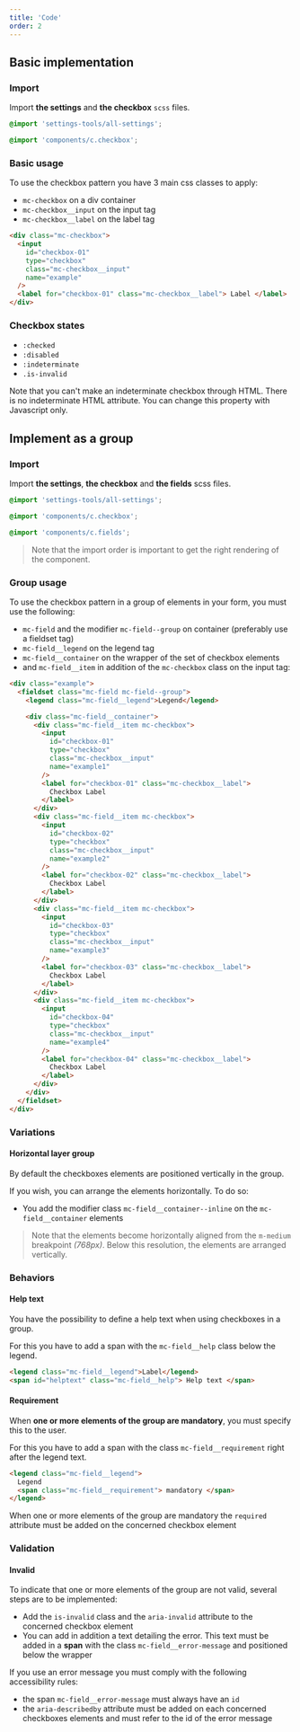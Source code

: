 ```yaml
---
title: 'Code'
order: 2
---
```


## Basic implementation

### Import

Import **the settings** and **the checkbox** `scss` files.

```scss
@import 'settings-tools/all-settings';

@import 'components/c.checkbox';
```

### Basic usage

To use the checkbox pattern you have 3 main css classes to apply:

- `mc-checkbox` on a div container
- `mc-checkbox__input` on the input tag
- `mc-checkbox__label` on the label tag

```html
<div class="mc-checkbox">
  <input
    id="checkbox-01"
    type="checkbox"
    class="mc-checkbox__input"
    name="example"
  />
  <label for="checkbox-01" class="mc-checkbox__label"> Label </label>
</div>
```

### Checkbox states

- `:checked`
- `:disabled`
- `:indeterminate`
- `.is-invalid`

<Highlight type="warning" title="About the indeterminate state">

Note that you can't make an indeterminate checkbox through HTML.
There is no indeterminate HTML attribute. You can change this property with Javascript only.

</Highlight>

## Implement as a group

### Import

Import **the settings**, **the checkbox** and **the fields** scss files.

```scss
@import 'settings-tools/all-settings';

@import 'components/c.checkbox';

@import 'components/c.fields';
```

> Note that the import order is important to get the right rendering of the component.

### Group usage

To use the checkbox pattern in a group of elements in your form, you must use the following:

- `mc-field` and the modifier `mc-field--group` on container (preferably use a fieldset tag)
- `mc-field__legend` on the legend tag
- `mc-field__container` on the wrapper of the set of checkbox elements
- and `mc-field__item` in addition of the `mc-checkbox` class on the input tag:

```html
<div class="example">
  <fieldset class="mc-field mc-field--group">
    <legend class="mc-field__legend">Legend</legend>

    <div class="mc-field__container">
      <div class="mc-field__item mc-checkbox">
        <input
          id="checkbox-01"
          type="checkbox"
          class="mc-checkbox__input"
          name="example1"
        />
        <label for="checkbox-01" class="mc-checkbox__label">
          Checkbox Label
        </label>
      </div>
      <div class="mc-field__item mc-checkbox">
        <input
          id="checkbox-02"
          type="checkbox"
          class="mc-checkbox__input"
          name="example2"
        />
        <label for="checkbox-02" class="mc-checkbox__label">
          Checkbox Label
        </label>
      </div>
      <div class="mc-field__item mc-checkbox">
        <input
          id="checkbox-03"
          type="checkbox"
          class="mc-checkbox__input"
          name="example3"
        />
        <label for="checkbox-03" class="mc-checkbox__label">
          Checkbox Label
        </label>
      </div>
      <div class="mc-field__item mc-checkbox">
        <input
          id="checkbox-04"
          type="checkbox"
          class="mc-checkbox__input"
          name="example4"
        />
        <label for="checkbox-04" class="mc-checkbox__label">
          Checkbox Label
        </label>
      </div>
    </div>
  </fieldset>
</div>
```

<Story id="form-checkbox-group--default" />

### Variations

#### Horizontal layer group

By default the checkboxes elements are positioned vertically in the group.

If you wish, you can arrange the elements horizontally. To do so:

- You add the modifier class `mc-field__container--inline` on the `mc-field__container` elements

> Note that the elements become horizontally aligned from the `m-medium` breakpoint _(768px)_. Below this resolution, the elements are arranged vertically.

<Story id="form-checkbox-group--variation-horizontal" />

### Behaviors

#### Help text

You have the possibility to define a help text when using checkboxes in a group.

For this you have to add a span with the `mc-field__help` class below the legend.

```html
<legend class="mc-field__legend">Label</legend>
<span id="helptext" class="mc-field__help"> Help text </span>
```

#### Requirement

When **one or more elements of the group are mandatory**, you must specify this to the user.

For this you have to add a span with the class `mc-field__requirement` right after the legend text.

```html
<legend class="mc-field__legend">
  Legend
  <span class="mc-field__requirement"> mandatory </span>
</legend>
```

<Highlight type="tips" title="Semantic rule">

When one or more elements of the group are mandatory the `required` attribute must be added on the concerned checkbox element

</Highlight>

### Validation

#### Invalid

To indicate that one or more elements of the group are not valid, several steps are to be implemented:

- Add the `is-invalid` class and the `aria-invalid` attribute to the concerned checkbox element
- You can add in addition a text detailing the error. This text must be added in a **span** with the class `mc-field__error-message` and positioned below the wrapper

<Highlight type="tips" title="Accessibility rules">

If you use an error message you must comply with the following accessibility rules:

- the span `mc-field__error-message` must always have an `id`
- the `aria-describedby` attribute must be added on each concerned checkboxes elements and must refer to the id of the error message

</Highlight>

<Story id="form-checkbox-group--state-invalid" />
